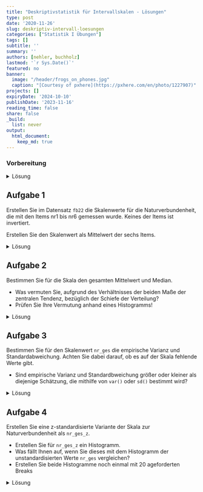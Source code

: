 ```yaml
---
title: "Deskriptivstatistik für Intervallskalen - Lösungen" 
type: post
date: '2020-11-26' 
slug: deskriptiv-intervall-loesungen 
categories: ["Statistik I Übungen"] 
tags: [] 
subtitle: ''
summary: '' 
authors: [nehler, buchholz] 
lastmod: '`r Sys.Date()`'
featured: no
banner:
  image: "/header/frogs_on_phones.jpg"
  caption: "[Courtesy of pxhere](https://pxhere.com/en/photo/1227907)"
projects: []
expiryDate: '2024-10-10'
publishDate: '2023-11-16'
reading_time: false
share: false
_build:
  list: never
output:
  html_document:
    keep_md: true
---
```



### Vorbereitung

<details><summary>Lösung</summary>

Laden Sie zunächst den Datensatz `fb22` von der pandar-Website. Alternativ können Sie die fertige R-Daten-Datei [<i class="fas fa-download"></i> hier herunterladen](/daten/fb22.rda). Beachten Sie in jedem Fall, dass die [Ergänzungen im Datensatz](/lehre/statistik-i/deskriptiv-intervall/#prep) vorausgesetzt werden. Die Bedeutung der einzelnen Variablen und ihre Antwortkategorien können Sie dem Dokument [Variablenübersicht](/lehre/statistik-i/variablen.pdf) entnehmen.

```r
#### Was bisher geschah: ----

# Daten laden
load(url('https://pandar.netlify.app/daten/fb22.rda'))  

# Nominalskalierte Variablen in Faktoren verwandeln
fb22$geschl_faktor <- factor(fb22$geschl,
                             levels = 1:3,
                             labels = c("weiblich", "männlich", "anderes"))
fb22$fach <- factor(fb22$fach,
                    levels = 1:5,
                    labels = c('Allgemeine', 'Biologische', 'Entwicklung', 'Klinische', 'Diag./Meth.'))
fb22$ziel <- factor(fb22$ziel,
                        levels = 1:4,
                        labels = c("Wirtschaft", "Therapie", "Forschung", "Andere"))
fb22$wohnen <- factor(fb22$wohnen, 
                      levels = 1:4, 
                      labels = c("WG", "bei Eltern", "alleine", "sonstiges"))

```

</details>


## Aufgabe 1

Erstellen Sie im Datensatz `fb22` die Skalenwerte für die Naturverbundenheit, die mit den Items nr1 bis nr6 gemessen wurde. Keines der Items ist invertiert.


Erstellen Sie den Skalenwert als Mittelwert der sechs Items.

<details><summary>Lösung</summary>

```r
# Skalenwert

naturverbundenheit <- fb22[, c('nr1', 'nr2', 'nr3', 'nr4', 'nr5',  'nr6')]
fb22$nr_ges <- rowMeans(naturverbundenheit)
```

Oder in einem Schritt mit der Pipe:

```r
# Skalenwert

fb22$nr_ges <-  fb22[, c('nr1', 'nr2', 'nr3', 'nr4', 'nr5',  'nr6')] |> rowMeans()
```

</details>


## Aufgabe 2

Bestimmen Sie für die Skala den gesamten Mittelwert und Median.

* Was vermuten Sie, aufgrund des Verhältnisses der beiden Maße der zentralen Tendenz, bezüglich der Schiefe der Verteilung?
* Prüfen Sie Ihre Vermutung anhand eines Histogramms!


<details><summary>Lösung</summary>

```r
# Median und Mittelwert
median(fb22$nr_ges, na.rm = TRUE)
mean(fb22$nr_ges, na.rm = TRUE)

```

Der Median ist (geringfügig) größer als der Mittelwert, was auf eine (leicht) linksschiefe bzw. rechtssteile Verteilung schließen lässt.

**Prüfen der Vermutung anhand eines Histogramms!**

```r
hist(fb22$nr_ges) # Histogramm
```

Die Verteilung ist tatsächlich (leicht) linksschief bzw. rechtssteil.

</details>


## Aufgabe 3

Bestimmen Sie für den Skalenwert `nr_ges` die empirische Varianz und Standardabweichung. Achten Sie dabei darauf, ob es auf der Skala fehlende Werte gibt.

* Sind empirische Varianz und Standardbweichung größer oder kleiner als diejenige Schätzung, die mithilfe von `var()` oder `sd()` bestimmt wird? 

<details><summary>Lösung</summary>

**Erinnerung:**

* Empirische Varianz: $s^2_{X} = \frac{\sum_{m=1}^n (x_m - \bar{x})^2}{n}$  
* Schätzer der Populationsvarianz: $\hat{\sigma}^2_{X} = \frac{\sum_{m=1}^n (x_m - \bar{x})^2}{n - 1}$  

Zur Berechnung der Varianz gemäß Formel benötigen wir $n$. Wir könnten mit `nrow(fb22)` die Länge des Datensatzes für `n` heranziehen. Dies ist jedoch nur dann sinnvoll, wenn auf der Variable `nr_ges` keine fehlenden Werte vorhanden sind!

```r
is.na(fb22$nr_ges) |> sum()
```

Hier gibt es tatäschlich wieder zwei fehlenden Werte. Im Tutorial haben wir aber bereits gelernt, dass man mit `length(na.omit(fb22$nr_ges))` die Anzahl an Personen bestimmen kann, die auf der Skala einen Wert haben.

```r
# empirische Varianz
# per Hand
sum((fb22$nr_ges - mean(fb22$nr_ges, na.rm = T))^2, na.rm = T) / (length(na.omit(fb22$nr_ges)))

# durch Umrechnung 
var(fb22$nr_ges, na.rm = T) * (length(na.omit(fb22$nr_ges))-1) / length(na.omit(fb22$nr_ges))

# Populationsschätzer
var(fb22$nr_ges, na.rm = T)
```

Die empirische Varianz ist kleiner als der Populationsschätzer.

Nun fehlt noch die Betrachtung der Standardabweichung. Als einfachste Möglichkeit für die Berechnung der empirischen Standardabweichung haben wir gelernt, dass man die Wurzel aus der empirischen Varianz ziehen kann.

```r
# empirische Standardabweichung
(sum((fb22$nr_ges - mean(fb22$nr_ges, na.rm = T))^2, na.rm = T) / length(na.omit(fb22$nr_ges))) |> sqrt()

# Populationsschätzer
sd(fb22$nr_ges, na.rm = T)
```

Auch hier ist der empirische Wert kleiner als der Schätzer.

</details>


## Aufgabe 4

Erstellen Sie eine z-standardisierte Variante der Skala zur Naturverbundenheit als `nr_ges_z`.

* Erstellen Sie für `nr_ges_z` ein Histogramm.
* Was fällt Ihnen auf, wenn Sie dieses mit dem Histogramm der unstandardisierten Werte `nr_ges` vergleichen?
* Erstellen Sie beide Histogramme noch einmal mit 20 ageforderten Breaks


<details><summary>Lösung</summary>

Um die Vergleichbarkeit zu erhöhen, wird im folgenden Code ein kleiner Trick angewendet. Die beiden Histogramme sollten am besten gleichzeitig unter **Plots** angezeigt werden. Durch die verwendete Funktion `par()` kann man verschiedene Plots gemeinsam in einem Fenster zeichnen. Das Argument bestimmt dabei, dass es eine Zeile und zwei Spalten für die Plots gibt.

```r
par(mfrow=c(1,2))

# z-Standardisierung
fb22$nr_ges_z <- scale(fb22$nr_ges)

# Histogramme
hist(fb22$nr_ges_z)
hist(fb22$nr_ges)
```

Beim Vergleich der beiden Histogrammen fällt auf, dass sich - aufgrund der R-Voreinstellungen - das Erscheinungsbild fälschlicherweise unterscheidet - eigentlich sollte sich durch die z-Transformation nur Skalierung der x-Achsen-Variable verändern. Tatsächlich aber bestimmt R hier eine unterschiedliche Anzahl von Kategorien. Wir erhalten eine konstantere Darstellung durch das `breaks`-Argument:

```r
# Histogramme mit jeweils 20 Breaks
par(mfrow=c(1,2))
hist(fb22$nr_ges_z, breaks = 20)
hist(fb22$nr_ges, breaks = 20)
```

Die Verteilungen sehen nun tatächlich (fast) gleich aus. Da die Breaks ein weicher Befehl sind, ist die komplette Gleichheit aber dennoch nicht gegeben.

</details>
